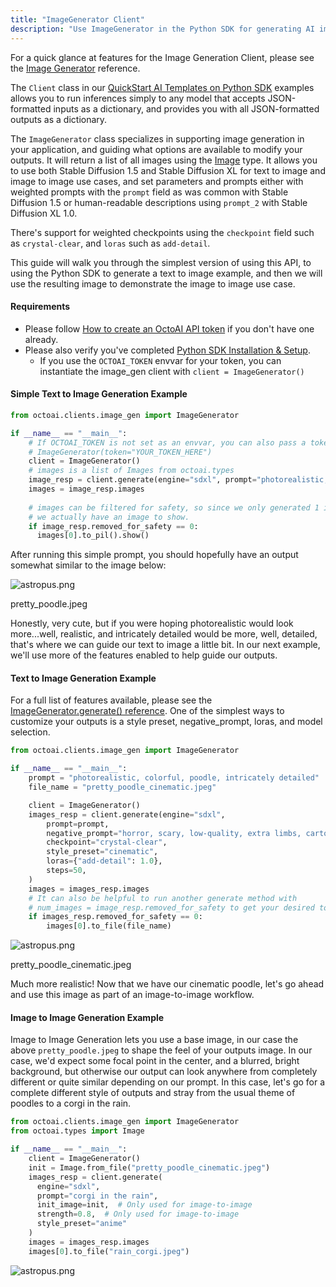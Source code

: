 ```yaml
---
title: "ImageGenerator Client"
description: "Use ImageGenerator in the Python SDK for generating AI images simply."
---
```


For a quick glance at features for the Image Generation Client, please see the [Image Generator](https://octoml.github.io/octoai-python-sdk/octoai.clients.html#module-octoai.clients.image%5Fgen) reference.

The `Client` class in our [QuickStart AI Templates on Python SDK](/docs/quickstart-templates-to-run-inferences) examples allows you to run inferences simply to any model that accepts JSON-formatted inputs as a dictionary, and provides you with all JSON-formatted outputs as a dictionary.

The `ImageGenerator` class specializes in supporting image generation in your application, and guiding what options are available to modify your outputs. It will return a list of all images using the [Image](https://octoml.github.io/octoai-python-sdk/octoai.html#octoai.types.Image) type. It allows you to use both Stable Diffusion 1.5 and Stable Diffusion XL for text to image and image to image use cases, and set parameters and prompts either with weighted prompts with the `prompt` field as was common with Stable Diffusion 1.5 or human-readable descriptions using `prompt_2` with Stable Diffusion XL 1.0.

There's support for weighted checkpoints using the `checkpoint` field such as `crystal-clear`, and `loras` such as `add-detail`.

This guide will walk you through the simplest version of using this API, to using the Python SDK to generate a text to image example, and then we will use the resulting image to demonstrate the image to image use case.

#### Requirements

* Please follow [How to create an OctoAI API token](/docs/how-to-create-an-octoai-access-token) if you don't have one already.
* Please also verify you've completed [Python SDK Installation & Setup](/docs/python-sdk-installation-setup).  
   * If you use the `OCTOAI_TOKEN` envvar for your token, you can instantiate the image\_gen client with `client = ImageGenerator()`

#### Simple Text to Image Generation Example

```Python Python
from octoai.clients.image_gen import ImageGenerator

if __name__ == "__main__":
  	# If OCTOAI_TOKEN is not set as an envvar, you can also pass a token to the client with:
    # ImageGenerator(token="YOUR_TOKEN_HERE")
    client = ImageGenerator()
    # images is a list of Images from octoai.types
    image_resp = client.generate(engine="sdxl", prompt="photorealistic, poodle, intricately detailed")
    images = image_resp.images
    
    # images can be filtered for safety, so since we only generated 1 image by default, this verifies
    # we actually have an image to show.
    if image_resp.removed_for_safety == 0:
      images[0].to_pil().show()
```

After running this simple prompt, you should hopefully have an output somewhat similar to the image below:

![astropus.png](/images/b584185-pretty_poodle.jpeg)

pretty\_poodle.jpeg

Honestly, very cute, but if you were hoping photorealistic would look more...well, realistic, and intricately detailed would be more, well, detailed, that's where we can guide our text to image a little bit. In our next example, we'll use more of the features enabled to help guide our outputs.

#### Text to Image Generation Example

For a full list of features available, please see the [ImageGenerator.generate() reference](https://octoml.github.io/octoai-python-sdk/octoai.clients.html#octoai.clients.image%5Fgen.ImageGenerator). One of the simplest ways to customize your outputs is a style preset, negative\_prompt, loras, and model selection.

```Python Python
from octoai.clients.image_gen import ImageGenerator

if __name__ == "__main__":
    prompt = "photorealistic, colorful, poodle, intricately detailed"
    file_name = "pretty_poodle_cinematic.jpeg"

    client = ImageGenerator()
    images_resp = client.generate(engine="sdxl",
        prompt=prompt,
        negative_prompt="horror, scary, low-quality, extra limbs, cartoon",
        checkpoint="crystal-clear",
        style_preset="cinematic",
        loras={"add-detail": 1.0},
        steps=50,
    )
    images = images_resp.images
    # It can also be helpful to run another generate method with 
    # num_images = image_resp.removed_for_safety to get your desired total images
   	if images_resp.removed_for_safety == 0:
    	images[0].to_file(file_name)

```

![astropus.png](/images/2c488da-pretty_poodle_cinematic.jpeg)

pretty\_poodle\_cinematic.jpeg

Much more realistic! Now that we have our cinematic poodle, let's go ahead and use this image as part of an image-to-image workflow.

#### Image to Image Generation Example

Image to Image Generation lets you use a base image, in our case the above `pretty_poodle.jpeg` to shape the feel of your outputs image. In our case, we'd expect some focal point in the center, and a blurred, bright background, but otherwise our output can look anywhere from completely different or quite similar depending on our prompt. In this case, let's go for a complete different style of outputs and stray from the usual theme of poodles to a corgi in the rain.

```Python Python
from octoai.clients.image_gen import ImageGenerator
from octoai.types import Image

if __name__ == "__main__":
    client = ImageGenerator()
    init = Image.from_file("pretty_poodle_cinematic.jpeg")
    images_resp = client.generate(
      engine="sdxl",
      prompt="corgi in the rain",
      init_image=init,  # Only used for image-to-image
      strength=0.8,  # Only used for image-to-image
      style_preset="anime"
    )
    images = images_resp.images
    images[0].to_file("rain_corgi.jpeg")
```

![astropus.png](/images/d8e0614-rain_corgi.jpeg)
